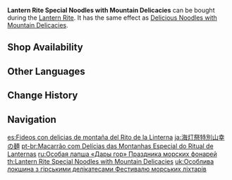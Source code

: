 {{Food Infobox
|id              = 108219
|description     = Traditional cuisine made to celebrate Lantern Rite. The sauce has a rustic flavor, and there's a generous amount of it mixed in with the noodles. A humble but enduringly popular dish.
|base            = Noodles with Mountain Delicacies
|type            = Adventurer's Dishes
|effectType      = Stamina Increase
|effect          = Restores '''60''' Stamina.
|eff_att1        = Stamina Restore
|quality         = 2
|event           = Lantern Rite
|region          = Liyue
|source1         = {{Sold By}}
}}
'''Lantern Rite Special Noodles with Mountain Delicacies''' can be bought during the [[Lantern Rite]]. It has the same effect as [[Delicious Noodles with Mountain Delicacies]].

==Shop Availability==
{{Shop Availability}}

==Other Languages==
{{Other Languages
|en      = Lantern Rite Special Noodles with Mountain Delicacies
|zhs     = 海灯节特色热卤面
|zhs_rm  = Hǎidēng-jié Tèsè Rè Lǔ Miàn
|zht     = 海燈節特色熱滷麵
|zht_rm  = Hǎidēng-jié Tèsè Rè Lǔ Miàn
|zh_tl   = Lantern Rite Special Noodles with Mountain Delicacies
|ja      = 海灯祭特別山幸の麺
|ja_rm   = Kaitou-sai Tokubetsu Sankou no Men
|ja_tl   = Lantern Rite Special Noodles with Mountain Delicacies
|ko      = 해등절 특별 울면
|ko_rm   = Haedeungjeol Teukbyeol Ulmyeon
|ko_tl   = Sea of Lights Festival Special {{w|Ulmyeon}}
|es      = Fideos con delicias de montaña del Rito de la Linterna
|es_tl   = Noodles with Mountain Delights of the Lantern Rite
|fr      = Nouilles aux délices de la montagne façon Festival des lanternes
|fr_tl   = Lantern-Festival-Style Noodles with Mountain Delicacies
|ru      = Особая лапша «Дары гор» Праздника морских фонарей
|ru_tl   = Special "Gifts of the Mountains" Noodles for Sea Lantern Rite
|th      = Lantern Rite Special Noodles with Mountain Delicacies
|vi      = Mì Sốt Nóng Đặc Biệt Tết Hải Đăng
|vi_tl   = 
|de      = Nudeln mit Fleischsoße und Pilzen fürs Laternenritual
|de_tl   = Noodles with Meat Sauce and Mushrooms for the Lantern Rite
|id      = Lantern Rite Special Noodles with Mountain Delicacies
|pt      = Macarrão com Delícias das Montanhas Especial do Ritual de Lanternas
|pt_tl   = 
|tr      = Fener Şenliği Özel Çoban Eriştesi
|tr_tl   = 
|it      = Tagliolini di montagna del Festival delle lanterne
|it_tl   = Mountain {{w|Tagliolini}} of the Lantern Festival
}}

==Change History==
{{Change History|1.3}}

==Navigation==
{{Food Navbox|type=Event-Exclusive Dishes}}

[[es:Fideos con delicias de montaña del Rito de la Linterna]]
[[ja:海灯祭特別山幸の麺]]
[[pt-br:Macarrão com Delícias das Montanhas Especial do Ritual de Lanternas]]
[[ru:Особая лапша «Дары гор» Праздника морских фонарей]]
[[th:Lantern Rite Special Noodles with Mountain Delicacies]]
[[uk:Особлива локшина з гірськими делікатесами Фестивалю морських ліхтарів]]